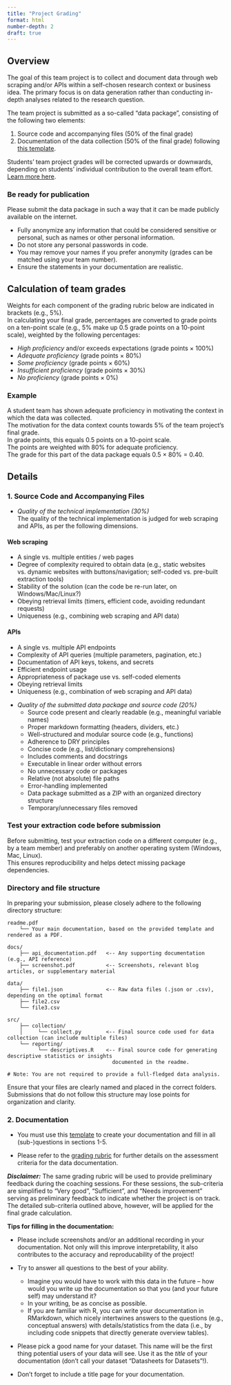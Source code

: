 ```yaml
---
title: "Project Grading"
format: html
number-depth: 2
draft: true
---
```


## Overview

The goal of this team project is to collect and document data through web scraping and/or APIs within a self-chosen research context or business idea. The primary focus is on data generation rather than conducting in-depth analyses related to the research question.

The team project is submitted as a so-called “data package”, consisting of the following two elements:

1. Source code and accompanying files (50% of the final grade)  
2. Documentation of the data collection (50% of the final grade) following [this template](resources/Datasheets_for_DataSets_2025.zip).

Students' team project grades will be corrected upwards or downwards, depending on students' individual contribution to the overall team effort. [Learn more here](resources/peerassessment).

::: {.callout-note}
### Be ready for publication

Please submit the data package in such a way that it can be made publicly available on the internet.

- Fully anonymize any information that could be considered sensitive or personal, such as names or other personal information.  
- Do not store any personal passwords in code.  
- You may remove your names if you prefer anonymity (grades can be matched using your team number).  
- Ensure the statements in your documentation are realistic.
:::

## Calculation of team grades

Weights for each component of the grading rubric below are indicated in brackets (e.g., 5%).  
In calculating your final grade, percentages are converted to grade points on a ten-point scale (e.g., 5% make up 0.5 grade points on a 10-point scale), weighted by the following percentages:

* *High proficiency* and/or exceeds expectations (grade points × 100%)  
* *Adequate proficiency* (grade points × 80%)  
* *Some proficiency* (grade points × 60%)  
* *Insufficient proficiency* (grade points × 30%)  
* *No proficiency* (grade points × 0%)

::: {.callout-note}
### Example

A student team has shown adequate proficiency in motivating the context in which the data was collected.  
The motivation for the data context counts towards 5% of the team project’s final grade.  
In grade points, this equals 0.5 points on a 10-point scale.  
The points are weighted with 80% for adequate proficiency.  
The grade for this part of the data package equals 0.5 × 80% = 0.40.
:::

## Details

### 1. Source Code and Accompanying Files

- *Quality of the technical implementation (30%)*  
  The quality of the technical implementation is judged for web scraping and APIs, as per the following dimensions.

::: {.callout-tip}
#### Web scraping
- A single vs. multiple entities / web pages  
- Degree of complexity required to obtain data (e.g., static websites vs. dynamic websites with buttons/navigation; self-coded vs. pre-built extraction tools)  
- Stability of the solution (can the code be re-run later, on Windows/Mac/Linux?)  
- Obeying retrieval limits (timers, efficient code, avoiding redundant requests)  
- Uniqueness (e.g., combining web scraping and API data)

#### APIs
- A single vs. multiple API endpoints  
- Complexity of API queries (multiple parameters, pagination, etc.)  
- Documentation of API keys, tokens, and secrets  
- Efficient endpoint usage  
- Appropriateness of package use vs. self-coded elements  
- Obeying retrieval limits  
- Uniqueness (e.g., combination of web scraping and API data)
:::

- *Quality of the submitted data package and source code (20%)*  
  - Source code present and clearly readable (e.g., meaningful variable names)  
  - Proper markdown formatting (headers, dividers, etc.)  
  - Well-structured and modular source code (e.g., functions)  
  - Adherence to DRY principles  
  - Concise code (e.g., list/dictionary comprehensions)  
  - Includes comments and docstrings  
  - Executable in linear order without errors  
  - No unnecessary code or packages  
  - Relative (not absolute) file paths  
  - Error-handling implemented  
  - Data package submitted as a ZIP with an organized directory structure  
  - Temporary/unnecessary files removed

::: {.callout-note}
### Test your extraction code before submission

Before submitting, test your extraction code on a different computer (e.g., by a team member) and preferably on another operating system (Windows, Mac, Linux).  
This ensures reproducibility and helps detect missing package dependencies.
:::

### Directory and file structure

In preparing your submission, please closely adhere to the following directory structure:

```text
readme.pdf
    └── Your main documentation, based on the provided template and rendered as a PDF.

docs/
    ├── api_documentation.pdf   <-- Any supporting documentation (e.g., API reference)
    ├── screenshot.pdf          <-- Screenshots, relevant blog articles, or supplementary material

data/
    ├── file1.json              <-- Raw data files (.json or .csv), depending on the optimal format
    ├── file2.csv
    └── file3.csv

src/
    ├── collection/
    │     └── collect.py        <-- Final source code used for data collection (can include multiple files)
    └── reporting/
          └── descriptives.R    <-- Final source code for generating descriptive statistics or insights
                                  documented in the readme.

# Note: You are not required to provide a full-fledged data analysis.
```

::: {.callout-note}
Ensure that your files are clearly named and placed in the correct folders. Submissions that do not follow this structure may lose points for organization and clarity.
:::



### 2. **Documentation**

- You must use this [template](resources/Datasheets_for_DataSets_2025.zip) to create your documentation and fill in all (sub-)questions in sections 1-5. 

- Please refer to the [grading rubric](resources/2025-odcm-project-rubric.zip) for further details on the assessment criteria for the data documentation.

***Disclaimer:***
The same grading rubric will be used to provide preliminary feedback during the coaching sessions. For these sessions, the sub-criteria are simplified to "Very good", "Sufficient", and "Needs improvement" serving as preliminary feedback to indicate whether the project is on track. The detailed sub-criteria outlined above, however, will be applied for the final grade calculation.

::: {.callout-tip}
**Tips for filling in the documentation:**

- Please include screenshots and/or an additional recording in your documentation. Not only will this improve interpretability, it also contributes to the accuracy and reproducability of the project!

-	Try to answer all questions to the best of your ability.
    - Imagine you would have to work with this data in the future – how would you write up the documentation so that you (and your future self) may understand it?
    - In your writing, be as concise as possible. 
    - If you are familiar with R, you can write your documentation in RMarkdown, which nicely intertwines answers to the questions (e.g., conceptual answers) with details/statistics from the data (i.e., by including code snippets that directly generate overview tables).

- Please pick a good name for your dataset. This name will be the first thing potential users of your data will see. Use it as the *title* of your documentation (don't call your dataset "Datasheets for Datasets"!). 
- Don't forget to include a title page for your documentation.
:::

